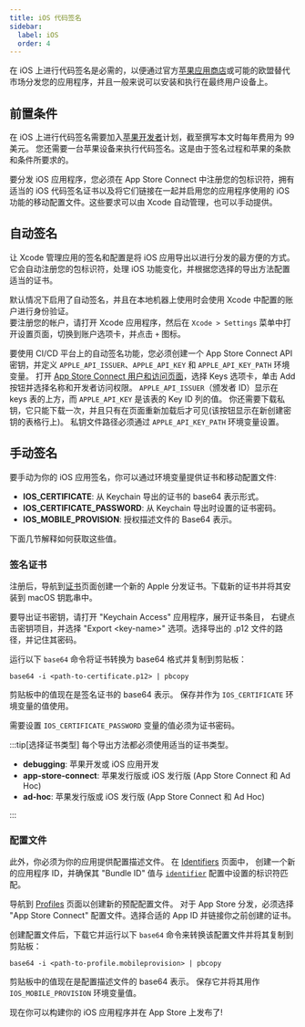 ```yaml
---
title: iOS 代码签名
sidebar:
  label: iOS
  order: 4
---
```


在 iOS 上进行代码签名是必需的，以便通过官方[苹果应用商店]或可能的欧盟替代市场分发您的应用程序，并且一般来说可以安装和执行在最终用户设备上。

## 前置条件

在 iOS 上进行代码签名需要加入[苹果开发者]计划，截至撰写本文时每年费用为 99 美元。
您还需要一台苹果设备来执行代码签名。这是由于签名过程和苹果的条款和条件所要求的。

要分发 iOS 应用程序，您必须在 App Store Connect 中注册您的包标识符，拥有适当的 iOS 代码签名证书以及将它们链接在一起并启用您的应用程序使用的 iOS 功能的移动配置文件。这些要求可以由 Xcode 自动管理，也可以手动提供。

## 自动签名

让 Xcode 管理应用的签名和配置是将 iOS 应用导出以进行分发的最方便的方式。
它会自动注册您的包标识符，处理 iOS 功能变化，并根据您选择的导出方法配置适当的证书。

默认情况下启用了自动签名，并且在本地机器上使用时会使用 Xcode 中配置的账户进行身份验证。\
要注册您的帐户，请打开 Xcode 应用程序，然后在 `Xcode > Settings` 菜单中打开设置页面，切换到账户选项卡，并点击 `+` 图标。

要使用 CI/CD 平台上的自动签名功能，您必须创建一个 App Store Connect API 密钥，并定义 `APPLE_API_ISSUER`、`APPLE_API_KEY` 和 `APPLE_API_KEY_PATH` 环境变量。
打开 [App Store Connect 用户和访问页面]，选择 Keys 选项卡，单击 Add 按钮并选择名称和开发者访问权限。
`APPLE_API_ISSUER`（颁发者 ID）显示在 keys 表的上方，而 `APPLE_API_KEY` 是该表的 Key ID 列的值。
你还需要下载私钥，它只能下载一次，并且只有在页面重新加载后才可见(该按钮显示在新创建密钥的表格行上)。
私钥文件路径必须通过 `APPLE_API_KEY_PATH` 环境变量设置。

## 手动签名

要手动为你的 iOS 应用签名，你可以通过环境变量提供证书和移动配置文件:

- **IOS_CERTIFICATE**: 从 Keychain 导出的证书的 base64 表示形式。
- **IOS_CERTIFICATE_PASSWORD**: 从 Keychain 导出时设置的证书密码。
- **IOS_MOBILE_PROVISION**: 授权描述文件的 Base64 表示。

下面几节解释如何获取这些值。

### 签名证书

注册后，导航到[证书]页面创建一个新的 Apple 分发证书。下载新的证书并将其安装到 macOS 钥匙串中。

要导出证书密钥，请打开 "Keychain Access" 应用程序，展开证书条目，
右键点击密钥项目，并选择 "Export \<key-name\>" 选项。选择导出的 .p12 文件的路径，并记住其密码。

运行以下 `base64` 命令将证书转换为 base64 格式并复制到剪贴板：

```
base64 -i <path-to-certificate.p12> | pbcopy
```

剪贴板中的值现在是签名证书的 base64 表示。
保存并作为 `IOS_CERTIFICATE` 环境变量的值使用。

需要设置 `IOS_CERTIFICATE_PASSWORD` 变量的值必须为证书密码。

:::tip[选择证书类型]
每个导出方法都必须使用适当的证书类型。

- **debugging**: 苹果开发或 iOS 应用开发
- **app-store-connect**: 苹果发行版或 iOS 发行版 (App Store Connect 和 Ad Hoc)
- **ad-hoc**: 苹果发行版或 iOS 发行版 (App Store Connect 和 Ad Hoc)

:::

### 配置文件

此外，你必须为你的应用提供配置描述文件。
在 [Identifiers](https://developer.apple.com/account/resources/identifiers/list) 页面中，
创建一个新的应用程序 ID，并确保其 "Bundle ID" 值与 [`identifier`] 配置中设置的标识符匹配。

导航到 [Profiles](https://developer.apple.com/account/resources/profiles/list) 页面以创建新的预配配置文件。
对于 App Store 分发，必须选择 "App Store Connect" 配置文件。选择合适的 App ID 并链接你之前创建的证书。

创建配置文件后，下载它并运行以下 `base64` 命令来转换该配置文件并将其复制到剪贴板：

```
base64 -i <path-to-profile.mobileprovision> | pbcopy
```

剪贴板中的值现在是配置描述文件的 base64 表示。
保存它并将其用作 `IOS_MOBILE_PROVISION` 环境变量值。

现在你可以构建你的 iOS 应用程序并在 App Store 上发布了!

[证书]: https://developer.apple.com/account/resources/certificates/list
[苹果开发者]: https://developer.apple.com
[苹果应用商店]: https://www.apple.com/app-store/
[App Store Connect 用户和访问页面]: https://appstoreconnect.apple.com/access/users
[`identifier`]: /reference/config/#identifier
